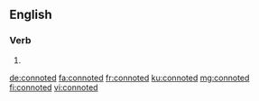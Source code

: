 ==English==

===Verb===
{{head|en|verb form}}

# {{en-past of|connote}}

[[de:connoted]]
[[fa:connoted]]
[[fr:connoted]]
[[ku:connoted]]
[[mg:connoted]]
[[fi:connoted]]
[[vi:connoted]]